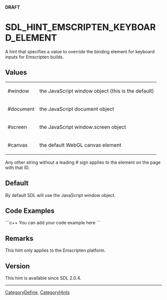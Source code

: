 <!-- pragma section-numbers off -->
<!-- pragma camelcase off -->
'''DRAFT'''

<!-- #*^*^*^*^*See http://wiki.libsdl.org/moin.cgi/SGEnumerations for details on editing this page*^*^*^*^* -->


= SDL_HINT_EMSCRIPTEN_KEYBOARD_ELEMENT =
A hint that specifies a value to override the binding element for keyboard inputs for Emscripten builds.




== Values ==
{|
|#window
|the JavaScript window object (this is the default)
|-
|#document
|the JavaScript document object
|-
|#screen
|the JavaScript window.screen object
|-
|#canvas
|the default WebGL canvas element
|}

Any other string without a leading # sign applies to the element on the page with that ID.


== Default ==
By default SDL will use the JavaScript window object.


== Code Examples ==
```c++
You can add your code example here
```

<!-- #Leave this section as-is unless you have a code example to put in.  In that case, replace You can add your code example here with your code example following the Style Guide instructions.  Leave the rest of the markup alone and delete this comment. -->


== Remarks ==
This hint only applies to the Emscripten platform.


== Version ==
This hint is available since SDL 2.0.4.


----
[[CategoryDefine]], [[CategoryHints]]
<!-- #See the Style Guide for instructions on editing the footer. -->
